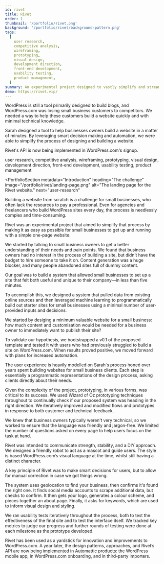 ```yaml
---
id: rivet
title: Rivet
order: 1
thumbnail: '/portfolio/rivet.png'
background: '/portfolio/rivet/background-pattern.png'
tags:
  [
    user research,
    competitive analysis,
    wireframing,
    prototyping,
    visual design,
    development direction,
    front-end development,
    usability testing,
    product management,
  ]
summary: An experimental project designed to vastly simplify and streamline the WordPress site-building process for small business owners by using technology to automate design decisions.
demo: https://rivet.vip/
---
```



<PortfolioSummary next="the-challenge">
<div>
  <IconHeading problem />

  WordPress is still a tool primarily designed to build blogs, and WordPress.com was losing small business customers to competitors. We needed a way to help these customers build a website quickly and with minimal technical knowledge.
</div>

<div>
  <IconHeading solution />

  Sarah designed a tool to help businesses owners build a website in a matter of minutes. By leveraging smart decision making and automation, we were able to simplify the process of designing and building a website.
</div>

<div>
  <IconHeading result />

  Rivet's API is now being implemented in WordPress.com's signup.
</div>

<div>
  <IconHeading role />

  user research,
  competitive analysis,
  wireframing,
  prototyping,
  visual design,
  development direction,
  front-end development,
  usability testing,
  product management
</div>
</PortfolioSummary>

<ImagePanel
  dark
  alt="A mockup showing screenshots of the design system documentation site on a desktop, tablet, and phone."
  image="/portfolio/rivet/rivet-device-mockup.png"
/>

<PortfolioSection
  metadata="Introduction"
  heading="The challenge"
  image="/portfolio/rivet/landing-page.png"
  alt="The landing page for the Rivet website."
  next="user-research"
>

Building a website from scratch is a challenge for small businesses, who often lack the resources to pay a professional. Even for agencies and freelancers who build WordPress sites every day, the process is needlessly complex and time-consuming.

Rivet was an experimental project that aimed to simplify that process by making it as easy as possible for small businesses to get up and running with a simple one-page website.

</PortfolioSection>
<PortfolioSection
  metadata="Learning about small businesses"
  heading="User research"
  image="/portfolio/rivet/initial-research.png"
  alt="My notes from initial user research sessions."
  next="strategy"
>

We started by talking to small business owners to get a better understanding of their needs and pain points. We found that business owners had no interest in the process of building a site, but didn’t have the budget to hire someone to take it on. Content generation was a huge blocker, and many people abandoned sites full of dummy content.

</PortfolioSection>
<PortfolioSection
  metadata="What exactly are we building?"
  heading="Strategy"
  image="/portfolio/rivet/screen-flow.png"
  alt="Screenshots showing how Rivet builds out sites for users."
  next="ideation"
  >

Our goal was to build a system that allowed small businesses to set up a site that felt both useful and unique to their company—in less than five minutes.

To accomplish this, we designed a system that pulled data from existing online sources and then leveraged machine learning to programmatically build out starter sites for small businesses using a minimal number of user-provided inputs and decisions.

</PortfolioSection>
<PortfolioSection
  metadata="Let's start from the ending"
  heading="Ideation"
  image="/portfolio/rivet/site-samples.png"
  alt="Sample single-page website designs for small businesses."
  next="sketching-wireframing"
  >

We started by desiging a minimum valuable website for a small business: how much content and customisation would be needed for a business owner to immediately want to publish their site?

To validate our hypothesis, we bootstrapped a v0.1 of the proposed template and tested it with users who had previously struggled to build a site on WordPress.com. When results proved positive, we moved forward with plans for increased automation.

</PortfolioSection>
<PortfolioSection
  metadata="Putting pen to paper"
  heading="Sketching & wireframing"
  image="/portfolio/rivet/sketches-wires.png"
  alt="Initial sketches & wireframes."
  next="prototyping"
  >

The user experience is heavily modelled on Sarah's process honed over years spent building websites for small business clients. Each step is essentially a programmatic representations of the design process, asking clients directly about their needs.

</PortfolioSection>
<PortfolioSection
  metadata="We're off to see the wizard (of Oz)"
  heading="Prototyping"
  image="/portfolio/rivet/prototype.png"
  alt="Screenshots from a prototype."
  next="copyediting"
  >

Given the complexity of the project, prototyping, in various forms, was critical to its success. We used Wizard of Oz prototyping techniques throughout to continually check if our proposed system was heading in the right direction. We iteratively improved and modified flows and prototypes in response to both customer and technical feedback.

</PortfolioSection>
<PortfolioSection
  metadata="Language is integral to design"
  heading="Copyediting"
  image="/portfolio/rivet/copyedits.png"
  alt="Screenshots of Github issues discussing copy improvements."
  next="visual-design"
  >

We knew that business owners typically weren't very technical, so we worked to ensure that the language was friendly and jargon-free. We limited the number of questions asked on every page to help users focus on the task at hand.

</PortfolioSection>
<PortfolioSection
  metadata="Drawing a lot of different robots"
  heading="Visual design"
  image="/portfolio/rivet/visual-design.png"
  alt="Sketches and illustrations of a robot mascot."
  next="designing-intelligence"
  >

Rivet was intended to communicate strength, stability, and a DIY approach. We  designed a friendly robot to act as a mascot and guide users. The style is based WordPress.com’s visual language at the time, whilst still having a distinct character.

</PortfolioSection>
<PortfolioSection
  metadata="Making smart design decisions"
  heading="Designing intelligence"
  image="/portfolio/rivet/intelligence.png"
  alt="Screenshots of Rivet making smart default choices, but allowing for user correction."
  next="usability-testing"
  >

A key principle of Rivet was to make smart decisions for users, but to allow for manual correction in case we got things wrong.

The system uses geolocation to find your business, then confirms it's found the right one. It finds social media accounts to scrape additional data, but checks to confirm. It then gets your logo, generates a colour scheme, and pieces together an about page. Finally, it asks for keywords, which are used to inform visual design and styling.

</PortfolioSection>
<PortfolioSection
  metadata="Testing with real users"
  heading="Usability testing"
  image="/portfolio/rivet/usability-testing.png"
  alt="Write-ups from usability testing, showing quantitative data."
  next="outcomes"
  >

We ran usability tests iteratively throughout the process, both to test the effectiveness of the final site and to test the interface itself. We tracked key metrics to judge our progress and further rounds of testing were done at each milestone as the prototype developed.

</PortfolioSection>
<PortfolioSection
  metadata="What did we accomplish?"
  heading="Outcomes"
  image="/portfolio/rivet/rivet-bot.png"
  alt="A robot waving."
  >

Rivet has been used as a yardstick for innovation and improvements to WordPress.com. A year later, the design patterns, approaches, and Rivet’s API are now being implemented in Automattic products: the WordPress mobile app, in WordPress.com onboarding, and in third-party importers.

</PortfolioSection>
